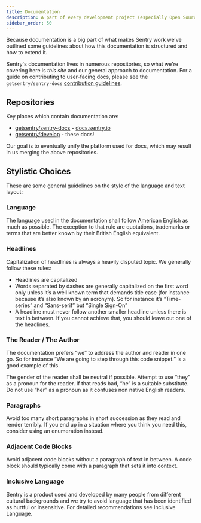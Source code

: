 ```yaml
---
title: Documentation
description: A part of every development project (especially Open Source projects) is documentation that explains how it works. Sentry is not any different.
sidebar_order: 50
---
```


Because documentation is a big part of what makes Sentry work we’ve outlined some guidelines about how this documentation is structured and how to extend it.

Sentry's documentation lives in numerous repositories, so what we're covering here is _this site_ and our general approach to documentation. For a guide on contributing to user-facing docs, please see the `getsentry/sentry-docs` [contribution guidelines](https://docs.sentry.io/contributing/).

## Repositories

Key places which contain documentation are:

- [getsentry/sentry-docs](https://github.com/getsentry/sentry-docs) - [docs.sentry.io](https://docs.sentry.io/)
- [getsentry/develop](https://github.com/getsentry/develop) - these docs!

Our goal is to eventually unify the platform used for docs, which may result in us merging the above repositories.

## Stylistic Choices

These are some general guidelines on the style of the language and text layout:

### Language

The language used in the documentation shall follow American English as much as possible. The exception to that rule are quotations, trademarks or terms that are better known by their British English equivalent.

### Headlines

Capitalization of headlines is always a heavily disputed topic. We generally follow these rules:

- Headlines are capitalized
- Words separated by dashes are generally capitalized on the first word only unless it’s a well known term that demands title case (for instance because it’s also known by an acronym). So for instance it’s “Time-series” and “Sans-serif” but “Single Sign-On”
- A headline must never follow another smaller headline unless there is text in between. If you cannot achieve that, you should leave out one of the headlines.

### The Reader / The Author

The documentation prefers “we” to address the author and reader in one go. So for instance “We are going to step through this code snippet.” is a good example of this.

The gender of the reader shall be neutral if possible. Attempt to use “they” as a pronoun for the reader. If that reads bad, “he” is a suitable substitute. Do not use “her” as a pronoun as it confuses non native English readers.

### Paragraphs

Avoid too many short paragraphs in short succession as they read and render terribly. If you end up in a situation where you think you need this, consider using an enumeration instead.

### Adjacent Code Blocks

Avoid adjacent code blocks without a paragraph of text in between. A code block should typically come with a paragraph that sets it into context.

### Inclusive Language

Sentry is a product used and developed by many people from different cultural backgrounds and we try to avoid language that has been identified as hurtful or insensitive. For detailed recommendations see <Link to="/development/inclusive-language/">Inclusive Language</Link>.
